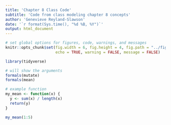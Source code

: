 ```yaml
---
title: 'Chapter 8 Class Code'
subtitle: 'Code from class modeling chapter 8 concepts' 
author: 'Genevieve Reyland-Slawson'
date: '`r format(Sys.time(), "%d %B, %Y")`'
output: html_document
---
```


```r
# set global options for figures, code, warnings, and messages
knitr::opts_chunk$set(fig.width = 6, fig.height = 4, fig.path = "../figs/",
                      echo = TRUE, warning = FALSE, message = FALSE)
```

``` r
library(tidyverse)
```

``` r
# will show the arguments
formals(mutate)
formals(mean)

# example function
my_mean <- function(x) {
  y <- sum(x) / length(x)
  return(y)
}

my_mean(1:5)
```